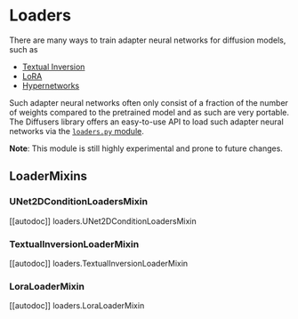 <!--Copyright 2023 The HuggingFace Team. All rights reserved.

Licensed under the Apache License, Version 2.0 (the "License"); you may not use this file except in compliance with
the License. You may obtain a copy of the License at

http://www.apache.org/licenses/LICENSE-2.0

Unless required by applicable law or agreed to in writing, software distributed under the License is distributed on
an "AS IS" BASIS, WITHOUT WARRANTIES OR CONDITIONS OF ANY KIND, either express or implied. See the License for the
specific language governing permissions and limitations under the License.
-->

# Loaders

There are many ways to train adapter neural networks for diffusion models, such as 
- [Textual Inversion](./training/text_inversion.mdx)
- [LoRA](https://github.com/cloneofsimo/lora)
- [Hypernetworks](https://arxiv.org/abs/1609.09106)

Such adapter neural networks often only consist of a fraction of the number of weights compared 
to the pretrained model and as such are very portable. The Diffusers library offers an easy-to-use
API to load such adapter neural networks via the [`loaders.py` module](https://github.com/huggingface/diffusers/blob/main/src/diffusers/loaders.py). 

**Note**: This module is still highly experimental and prone to future changes.

## LoaderMixins

### UNet2DConditionLoadersMixin

[[autodoc]] loaders.UNet2DConditionLoadersMixin

### TextualInversionLoaderMixin

[[autodoc]] loaders.TextualInversionLoaderMixin

### LoraLoaderMixin

[[autodoc]] loaders.LoraLoaderMixin
